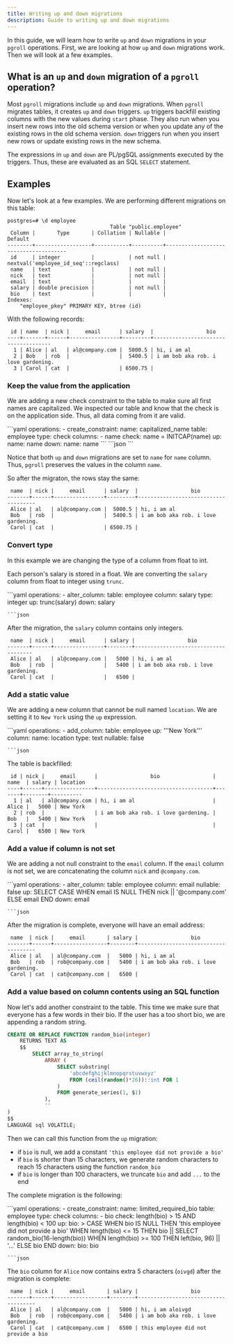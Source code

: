 ```yaml
---
title: Writing up and down migrations
description: Guide to writing up and down migrations
---
```


In this guide, we will learn how to write `up` and `down` migrations in your `pgroll` operations. First, we are looking at how `up` and `down` migrations work. Then we will look at a few examples.

## What is an `up` and `down` migration of a `pgroll` operation?

Most `pgroll` migrations include `up` and `down` migrations. When `pgroll` migrates tables, it creates `up` and `down` triggers. `up` triggers backfill existing columns with the new values during `start` phase. They also run when you insert new rows into the old schema version or when you update any of the existing rows in the old schema version. `down` triggers run when you insert new rows or update existing rows in the new schema.

The expressions in `up` and `down` are PL/pgSQL assignments executed by the triggers. Thus, these are evaluated as an SQL `SELECT` statement.

## Examples

Now let's look at a few examples. We are performing different migrations on this table:

```
postgres=# \d employee
                                 Table "public.employee"
 Column |       Type       | Collation | Nullable |               Default
--------+------------------+-----------+----------+--------------------------------------
 id     | integer          |           | not null | nextval('employee_id_seq'::regclass)
 name   | text             |           | not null |
 nick   | text             |           | not null |
 email  | text             |           |          |
 salary | double precision |           | not null |
 bio    | text             |           |          |
Indexes:
    "employee_pkey" PRIMARY KEY, btree (id)

```

With the following records:

```
 id | name  | nick |     email      | salary  |                 bio
----+-------+------+----------------+---------+-------------------------------------
  1 | Alice | al   | al@company.com |  5000.5 | hi, i am al
  2 | Bob   | rob  |                |  5400.5 | i am bob aka rob. i love gardening.
  3 | Carol | cat  |                | 6500.75 |
```

### Keep the value from the application

We are adding a new check constraint to the table to make sure all first names are capitalized. We inspected our table and know
that the check is on the application side. Thus, all data coming from it are valid.

<YamlJsonTabs>
```yaml
operations:
 - create_constraint:
    name: capitalized_name
    table: employee
    type: check
    columns:
     - name
    check: name = INITCAP(name)
    up:
     name: name
    down:
     name: name
```
```json
```
</YamlJsonTabs>

Notice that both `up` and `down` migrations are set to `name` for `name` column. Thus, `pgroll` preserves the values in the column `name`.

So after the migraton, the rows stay the same:

```
 name  | nick |     email      | salary  |                 bio
-------+------+----------------+---------+-------------------------------------
 Alice | al   | al@company.com |  5000.5 | hi, i am al
 Bob   | rob  |                |  5400.5 | i am bob aka rob. i love gardening.
 Carol | cat  |                | 6500.75 |
```

### Convert type

In this example we are changing the type of a column from float to int.

Each person's salary is stored in a float. We are converting the `salary` column from float to integer using `trunc`.

<YamlJsonTabs>
```yaml
operations:
 - alter_column:
    table: employee
    column: salary
    type: integer
    up: trunc(salary)
    down: salary

```
```json
```
</YamlJsonTabs>

After the migration, the `salary` column contains only integers.

```
 name  | nick |     email      | salary |                 bio
-------+------+----------------+--------+-------------------------------------
 Alice | al   | al@company.com |   5000 | hi, i am al
 Bob   | rob  |                |   5400 | i am bob aka rob. i love gardening.
 Carol | cat  |                |   6500 |
```

### Add a static value

We are adding a new column that cannot be null named `location`. We are setting it to `New York` using the `up` expression.

<YamlJsonTabs>
```yaml
operations:
 - add_column:
     table: employee
     up: '''New York'''
     column:
       name: location
       type: text
       nullable: false

```
```json
```
</YamlJsonTabs>

The table is backfilled:

```
 id | nick |     email      |                 bio                 | name  | salary | location
----+------+----------------+-------------------------------------+-------+--------+----------
  1 | al   | al@company.com | hi, i am al                         | Alice |   5000 | New York
  2 | rob  |                | i am bob aka rob. i love gardening. | Bob   |   5400 | New York
  3 | cat  |                |                                     | Carol |   6500 | New York
```

### Add a value if column is not set

We are adding a not null constraint to the `email` column. If the `email` column is not set, we are concatenating the column `nick` and `@company.com`.

<YamlJsonTabs>
```yaml
operations:
 - alter_column:
    table: employee
    column: email
    nullable: false
    up: SELECT CASE WHEN email IS NULL THEN nick || '@company.com' ELSE email END
    down: email

```
```json
```
</YamlJsonTabs>

After the migration is complete, everyone will have an email address:

```
 name  | nick |     email       | salary |                 bio
-------+------+-----------------+--------+-------------------------------------
 Alice | al   | al@company.com  |   5000 | hi, i am al
 Bob   | rob  | rob@company.com |   5400 | i am bob aka rob. i love gardening.
 Carol | cat  | cat@company.com |   6500 |
```

### Add a value based on column contents using an SQL function

Now let's add another constraint to the table. This time we make sure that everyone has a few words in their bio. If the user has a too short bio, we are appending a random string.

```sql
CREATE OR REPLACE FUNCTION random_bio(integer)
    RETURNS TEXT AS
    $$
        SELECT array_to_string(
            ARRAY (
                SELECT substring(
                    'abcdefghijklmnopqrstuvwxyz'
                    FROM (ceil(random()*26))::int FOR 1
                )
                FROM generate_series(1, $1)
            ),
            ''
)
$$
LANGUAGE sql VOLATILE;
```

Then we can call this function from the `up` migration:
* if `bio` is null, we add a constant `'this employee did not provide a bio'`
* if `bio` is shorter than 15 characters, we generate random characters to reach 15 characters using the function `random_bio`
* if `bio` is longer than 100 characters, we truncate `bio` and add `...` to the end

The complete migration is the following:

<YamlJsonTabs>
```yaml
operations:
 - create_constraint:
    name: limited_required_bio
    table: employee
    type: check
    columns:
     - bio
    check: length(bio) > 15 AND length(bio) < 100
    up:
     bio: >
       CASE
         WHEN bio IS NULL THEN 'this employee did not provide a bio'
         WHEN length(bio) <= 15 THEN bio || SELECT random_bio(16-length(bio))
         WHEN length(bio) >= 100 THEN left(bio, 96) || '...'
         ELSE bio
       END
    down:
     bio: bio

```
```json
```
</YamlJsonTabs>

The `bio` column for `Alice` now contains extra 5 characters (`oivgd`) after the migration is complete:

```
 name  | nick |     email       | salary |                 bio
-------+------+-----------------+--------+-------------------------------------
 Alice | al   | al@company.com  |   5000 | hi, i am aloivgd
 Bob   | rob  | rob@company.com |   5400 | i am bob aka rob. i love gardening.
 Carol | cat  | cat@company.com |   6500 | this employee did not provide a bio
```
